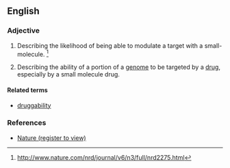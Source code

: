 ==English==

===Adjective===
{{en-adj}}
#{{medicine}} Describing the likelihood of being able to modulate a target with a small-molecule. <ref>http://www.nature.com/nrd/journal/v6/n3/full/nrd2275.html</ref>
#{{genetics|medicine}} Describing the ability of a portion of a [[genome]] to be targeted by a [[drug]], especially by a small molecule drug.

====Related terms====
*[[druggability]]

===References===
*[http://www.nature.com/nrd/journal/v6/n3/full/nrd2275.html Nature (register to view)]